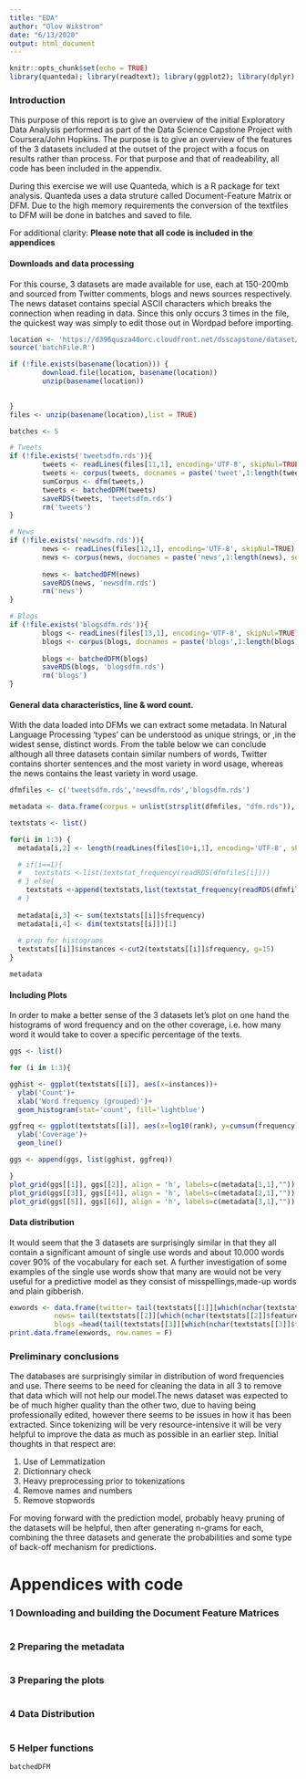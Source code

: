 ```yaml
---
title: "EDA"
author: "Olov Wikstrom"
date: "6/13/2020"
output: html_document
---
```


```r
knitr::opts_chunk$set(echo = TRUE)
library(quanteda); library(readtext); library(ggplot2); library(dplyr);library(Hmisc);library(cowplot)
```
### Introduction
This purpose of this report is to give an overview of the initial Exploratory Data Analysis performed as part of the Data Science Capstone Project with Coursera/John Hopkins. The purpose is to give an overview of the features of the 3 datasets included at the outset of the project with a focus on results rather than process. For that purpose and that of readeability, all code has been included in the appendix.

During this exercise we will use Quanteda, which is a R package for text analysis. Quanteda uses a data struture called Document-Feature Matrix or DFM. Due to the high memory requirements the conversion of the textfiles to DFM will be done in batches and saved to file.


For additional clarity: 
**Please note that all code is included in the appendices**

#### Downloads and data processing
For this course, 3 datasets are made available for use, each at 150-200mb and sourced from Twitter comments, blogs and news sources respectively. The news dataset contains special ASCII characters which breaks the connection when reading in data. Since this only occurs 3 times in the file, the quickest way was simply to edit those out in Wordpad before importing. 

```r
location <- 'https://d396qusza40orc.cloudfront.net/dsscapstone/dataset/Coursera-SwiftKey.zip'
source('batchFile.R')

if (!file.exists(basename(location))) {
        download.file(location, basename(location))
        unzip(basename(location))

        
}       
files <- unzip(basename(location),list = TRUE)

batches <- 5

# Tweets
if (!file.exists('tweetsdfm.rds')){
        tweets <- readLines(files[11,1], encoding='UTF-8', skipNul=TRUE)
        tweets <- corpus(tweets, docnames = paste('tweet',1:length(tweets), sep = ""), docvars = data.frame(src = 'twitter'))
        sumCorpus <- dfm(tweets,)
        tweets <- batchedDFM(tweets)
        saveRDS(tweets, 'tweetsdfm.rds')
        rm('tweets')
}

# News 
if (!file.exists('newsdfm.rds')){
        news <- readLines(files[12,1], encoding='UTF-8', skipNul=TRUE)
        news <- corpus(news, docnames = paste('news',1:length(news), sep = ""), docvars = data.frame(src = 'news'))
        
        news <- batchedDFM(news)
        saveRDS(news, 'newsdfm.rds')
        rm('news')
}

# Blogs 
if (!file.exists('blogsdfm.rds')){
        blogs <- readLines(files[13,1], encoding='UTF-8', skipNul=TRUE)
        blogs <- corpus(blogs, docnames = paste('blogs',1:length(blogs), sep = ""), docvars = data.frame(src = 'blogs'))
        
        blogs <- batchedDFM(blogs)
        saveRDS(blogs, 'blogsdfm.rds')
        rm('blogs')
}
```

#### General data characteristics, line & word count.
With the data loaded into DFMs we can extract some metadata. In Natural Language Processing 'types' can be understood as unique strings, or ,in the widest sense, distinct words. From the table below we can conclude although all three datasets contain similar numbers of words, Twitter contains shorter sentences and the most variety in word usage, whereas the news contains the least variety in word usage. 


```r
dfmfiles <- c('tweetsdfm.rds','newsdfm.rds','blogsdfm.rds')

metadata <- data.frame(corpus = unlist(strsplit(dfmfiles, "dfm.rds")), lines = 0, words=0, types =0)

textstats <- list()

for(i in 1:3) {
  metadata[i,2] <- length(readLines(files[10+i,1], encoding='UTF-8', skipNul=TRUE))

  # if(i==1){
  #   textstats <-list(textstat_frequency(readRDS(dfmfiles[i])))    
  # } else{
    textstats <-append(textstats,list(textstat_frequency(readRDS(dfmfiles[i]))))
  # }
  
  metadata[i,3] <- sum(textstats[[i]]$frequency)
  metadata[i,4] <- dim(textstats[[i]])[1]
  
  # prep for histograms
  textstats[[i]]$instances <-cut2(textstats[[i]]$frequency, g=15)
}

metadata
```

#### Including Plots
In order to make a better sense of the 3 datasets let's plot on one hand the histograms of word frequency and on the other coverage, i.e. how many word it would take to cover a specific percentage of the texts. 

```r
ggs <- list()

for (i in 1:3){

gghist <- ggplot(textstats[[i]], aes(x=instances))+
  ylab('Count')+ 
  xlab('Word frequency (grouped)')+
  geom_histogram(stat='count', fill='lightblue')

ggfreq <- ggplot(textstats[[i]], aes(x=log10(rank), y=cumsum(frequency)/sum(frequency)))+
  ylab('Coverage')+ 
  geom_line()

ggs <- append(ggs, list(gghist, ggfreq))

}
plot_grid(ggs[[1]], ggs[[2]], align = 'h', labels=c(metadata[1,1],""))
plot_grid(ggs[[3]], ggs[[4]], align = 'h', labels=c(metadata[2,1],""))
plot_grid(ggs[[5]], ggs[[6]], align = 'h', labels=c(metadata[3,1],""))
```
  
#### Data distribution
It would seem that the 3 datasets are surprisingly similar in that they all contain a significant amount of single use words and about 10.000 words cover 90% of the vocabulary for each set. A further investigation of some examples of the single use words show that many are would not be very useful for a predictive model as they consist of misspellings,made-up words and plain gibberish.

```r
exwords <- data.frame(twitter= tail(textstats[[1]][which(nchar(textstats[[1]]$feature)<20),]$feature,50),
           news= tail(textstats[[2]][which(nchar(textstats[[2]]$feature)<20),]$feature,50),
           blogs =head(tail(textstats[[3]][which(nchar(textstats[[3]]$feature)<20),]$feature,100),50))
print.data.frame(exwords, row.names = F)
```

### Preliminary conclusions
The databases are surprisingly similar in distribution of word frequencies and use. There seems to be need for cleaning the data in all 3 to remove that data which will not help our model.The news dataset was expected to be of much higher quality than the other two, due to having being professionally edited, however there seems to be issues in how it has been extracted. 
Since tokenizing will be very resource-intensive it will be very helpful to improve the data as much as possible in an earlier step.
Initial thoughts in that respect are: 
  
1. Use of Lemmatization  
2. Dictionnary check  
3. Heavy preprocessing prior to tokenizations 
4. Remove names and numbers 
5. Remove stopwords

For moving forward with the prediction model, probably heavy pruning of the datasets will be helpful, then after generating n-grams for each, combining the three datasets and generate the probabilities and some type of back-off mechanism for predictions.


  
# Appendices with code

### 1 Downloading and building the Document Feature Matrices
```r
```

### 2 Preparing the metadata
```r
```

### 3 Preparing the plots
```r
```

### 4 Data Distribution 
```r
```

### 5 Helper functions 
```r

batchedDFM

```